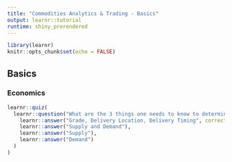 ```yaml
---
title: "Commodities Analytics & Trading - Basics"
output: learnr::tutorial
runtime: shiny_prerendered
---
```


```r
library(learnr)
knitr::opts_chunk$set(echo = FALSE)
```

## Basics

### Economics 

```r
learnr::quiz(
  learnr::question("What are the 3 things one needs to know to determine the value of a commodity?",
    learnr::answer("Grade, Delivery Location, Delivery Timing", correct = TRUE),
    learnr::answer("Supply and Demand"),
    learnr::answer("Supply"),
    learnr::answer("Demand")
  )
)
```
